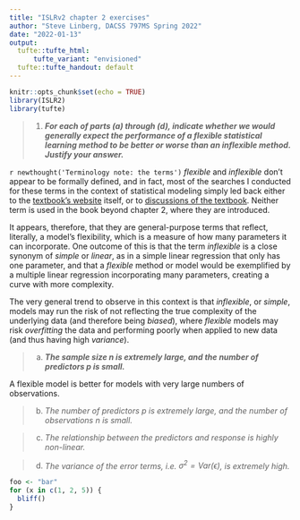 ```yaml
---
title: "ISLRv2 chapter 2 exercises"
author: "Steve Linberg, DACSS 797MS Spring 2022"
date: "2022-01-13"
output:
  tufte::tufte_html: 
      tufte_variant: "envisioned"
  tufte::tufte_handout: default
---
```


```r
knitr::opts_chunk$set(echo = TRUE)
library(ISLR2)
library(tufte)
```

> 1. _**For each of parts (a) through (d), indicate whether we would generally expect the performance of a flexible statistical learning method to be better or worse than an inflexible method. Justify your answer.**_

`r newthought('Terminology note: the terms')` *flexible* and *inflexible* don't appear to be formally defined, and in fact, most of the searches I conducted for these terms in the context of statistical modeling simply led back either to the [textbook's website](https://www.statlearning.com/) itself, or to [discussions of the textbook](https://stats.stackexchange.com/questions/69237/flexible-and-inflexible-models-in-machine-learning). Neither term is used in the book beyond chapter 2, where they are introduced.

It appears, therefore, that they are general-purpose terms that reflect, literally, a model's flexibility, which is a measure of how many parameters it can incorporate. One outcome of this is that the term *inflexible* is a close synonym of *simple* or *linear*, as in a simple linear regression that only has one parameter, and that a *flexible* method or model would be exemplified by a multiple linear regression incorporating many parameters, creating a curve with more complexity.

The very general trend to observe in this context is that *inflexible*, or *simple*, models may run the risk of not reflecting the true complexity of the underlying data (and therefore being *biased*), where *flexible* models may risk *overfitting* the data and performing poorly when applied to new data (and thus having high *variance*).

> (a) _**The sample size n is extremely large, and the number of predictors p is small.**_

A flexible model is better for models with very large numbers of observations.

> (b) _The number of predictors p is extremely large, and the number of observations n is small._

> (c) _The relationship between the predictors and response is highly non-linear._

> (d) _The variance of the error terms, i.e. $\sigma^2 = Var(\epsilon)$, is extremely high._


```r
foo <- "bar"
for (x in c(1, 2, 5)) {
  bliff()
}
```

